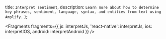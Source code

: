   title: `Interpret sentiment`,
  description: `Learn more about how to determine key phrases, sentiment, language, syntax, and entities from text using Amplify.`
};


<Fragments
  fragments={{
    js: interpretJs,
    'react-native': interpretJs,
    ios: interpretIOS,
    android: interpretAndroid
  }}
/>
